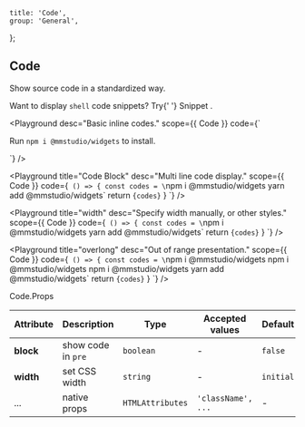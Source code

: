 
	title: 'Code',
	group: 'General',
};

## Code

Show source code in a standardized way.

<Note>
	Want to display <Code>shell</Code> code snippets? Try{' '}
	<NextLink href="/en-us/components/snippet">
		<Link color>Snippet</Link>
	</NextLink>
	.
</Note>

<Playground
	desc="Basic inline codes."
	scope={{ Code }}
	code={`
<p>Run <Code>npm i @mmstudio/widgets</Code> to install.</p>
`}
/>

<Playground
	title="Code Block"
	desc="Multi line code display."
	scope={{ Code }}
	code={`
() => {
  const codes = \`npm i @mmstudio/widgets
yarn add @mmstudio/widgets\`
  return <Code block>{codes}</Code>
}
`}
/>

<Playground
	title="width"
	desc="Specify width manually, or other styles."
	scope={{ Code }}
	code={`
() => {
  const codes = \`npm i @mmstudio/widgets
yarn add @mmstudio/widgets\`
  return <Code block width="50%">{codes}</Code>
}
`}
/>

<Playground
	title="overlong"
	desc="Out of range presentation."
	scope={{ Code }}
	code={`
() => {
  const codes = \`npm i @mmstudio/widgets npm i @mmstudio/widgets npm i @mmstudio/widgets
yarn add @mmstudio/widgets\`
  return <Code block width="50%">{codes}</Code>
}
`}
/>

<Attributes edit="/pages/en-us/components/code.mdx">
<Attributes.Title>Code.Props</Attributes.Title>

| Attribute | Description        | Type             | Accepted values    | Default   |
| --------- | ------------------ | ---------------- | ------------------ | --------- |
| **block** | show code in `pre` | `boolean`        | -                  | `false`   |
| **width** | set CSS width      | `string`         | -                  | `initial` |
| ...       | native props       | `HTMLAttributes` | `'className', ...` | -         |

</Attributes>

